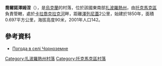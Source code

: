 {{coord|47|21|37|N|35|28|27|E|scale:100000|display=title}}

'''喬爾諾澤姆涅'''（{{lang-uk|Чорноземне}}），是[[烏克蘭|烏克蘭]]的村落，位於該國東南部[[扎波羅熱州|扎波羅熱州]]，由[[托克馬克區|托克馬克區]]負責管轄，處於[[卡拉喬克拉克河|卡拉喬克拉克河]]畔，距離[[澤列尼蓋_(托克馬克區)|澤列尼蓋]]2公里，始建於1850年，面積0.697平方公里，海拔高度90米，2001年人口142。

==參考資料==
* [http://weather.in.ua/ua/zaporozhskaja/28522 Погода в селі Чорноземне]{{Wayback|url=http://weather.in.ua/ua/zaporozhskaja/28522 |date=20160305072811 }}

[[Category:扎波羅熱州村落|Category:扎波羅熱州村落]]
[[Category:托克馬克區村落|Category:托克馬克區村落]]


{{Zaporizhia-geo-stub}}